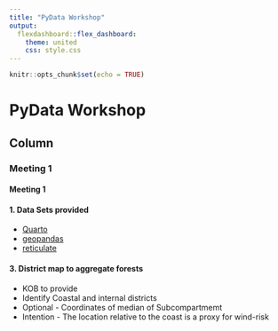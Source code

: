```yaml
---
title: "PyData Workshop"
output: 
  flexdashboard::flex_dashboard:
    theme: united
    css: style.css
---
```


```r
knitr::opts_chunk$set(echo = TRUE)

```

PyData Workshop
=====================

Column {.tabset}
--------------

### Meeting 1

<h4> Meeting 1 </h4>

#### 1. Data Sets provided

* <a href = "quarto/index.html">Quarto</a>
* <a href = "geopandas/index.html"> geopandas</a>
* <a href = "reticulate/index.html">reticulate</a> 


#### 3. District map to aggregate forests 
 * KOB to provide
 * Identify Coastal and internal districts
 * Optional - Coordinates of median of Subcompartmemt
 * Intention - The location relative to the coast is a proxy for wind-risk

